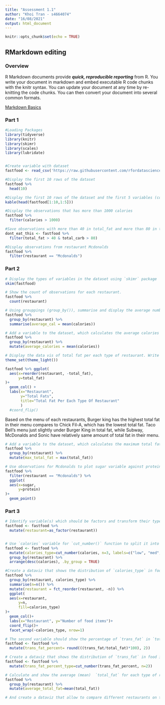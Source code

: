 ```yaml
---
title: "Assessment 1.1"
author: "Khoi Tran - s4664074"
date: "16/08/2021"
output: html_document
---
```


```r
knitr::opts_chunk$set(echo = TRUE)
```
## RMarkdown editing
### Overview
R Markdown documents provide ***quick, reproducible reporting*** from R. You write your document in markdown and embed executable R code chunks with the knitr syntax. You can update your document at any time by re-knitting the code chunks. You can then convert your document into several common formats.

[Markdown Basics](https://rmarkdown.rstudio.com/lesson-8.html)


### Part 1
```r
#Loading Packages
library(tidyverse)
library(knitr)
library(skimr)
library(scales)
library(lubridate)


#Create variable with dataset
fastfood <- read_csv('https://raw.githubusercontent.com/rfordatascience/tidytuesday/master/data/2018/2018-09-04/fastfood_calories.csv')

#Display the first 10 rows of the dataset
fastfood %>% 
  head(10) 

#Display the first 10 rows of the dataset and the first 5 variables (columns)
kable(head(fastfood[1:10,1:5])) 

#Display the observations that has more than 1000 calories
fastfood %>% 
  filter(calories > 1000) 

#Save observations with more than 40 in total_fat and more than 80 in total_carb
dont_eat_this <- fastfood %>% 
  filter(total_fat > 40 & total_carb > 80)

#Display observations from restaurant Mcdonalds
fastfood %>%
  filter(restaurant == "Mcdonalds")

```

### Part 2
```r
# Display the types of variables in the dataset using `skimr` package
skim(fastfood)

# Show the count of observations for each restaurant. 
fastfood %>% 
  count(restaurant)

# Using grouppings (group_by()), summarise and display the average number of calories for each restaurant.
fastfood %>%
  group_by(restaurant) %>%
  summarise(average_cal = mean(calories))

# Add a variable to the dataset, which calculates the average calories per type of restaurant and call it `average_calories` 
fastfood %>%
  group_by(restaurant) %>%
  mutate(average_calories = mean(calories))

# Display the data vis of total fat per each type of restaurant. Write a narration (2-3 sentences) why you believe this type of data viz presents such information best. **
theme_set(theme_light())

fastfood %>% ggplot(
  aes(x=reorder(restaurant, -total_fat), 
      y=total_fat)
)+
  geom_col() +
  labs(x="Restaurant", 
       y="Total Fats", 
       title="Total Fat Per Each Type Of Restaurant"
       )
  #coord_flip()
```

Based on the menu of each restaurants, Burger king has the highest total fat in their menu compares to Chick Fil-A, which has the lowest total fat. Taco Bell's menu just slightly under Burger King in total fat, while Subway, McDonalds and Sonic have relatively same amount of total fat in their menu.

```r
# Add a variable to the dataset, which calculates the maximum total fat per type of restaurant and call it `max_total_fat` 
fastfood %>%
  group_by(restaurant) %>%
  mutate(max_total_fat = max(total_fat))

# Use observations for Mcdonalds to plot sugar variable against protein with `geom_point()` 
fastfood %>%
  filter(restaurant == "Mcdonalds") %>% 
  ggplot(
  aes(x=sugar,
      y=protein)
)+
  geom_point()
```
### Part 3
```r
# Identify variable(s) which should be factors and transform their type into a factor variable.
fastfood <- fastfood %>%
  mutate(restaurant=as_factor(restaurant))


# Use `calories` variable for `cut_number()` function to split it into 3 categories `n=3`, add labels `labels=c("low", "med", "high")` and make the dataset ordered. 
fastfood <- fastfood %>% 
  mutate(calories_type=cut_number(calories, n=3, labels=c("low", "med", "high"))) %>%
  group_by(restaurant) %>%
  arrange(desc(calories), .by_group = TRUE)

#Create a dataviz that shows the distribution of `calories_type` in food items for each type of restaurant. Think carefully about the choice of data viz. Use facets, coordinates and theme layers to make your data viz visually appealing and meaningful. Use factors related data viz functions.
fastfood %>% 
  group_by(restaurant, calories_type) %>% 
  summarise(n=n()) %>%
  mutate(restaurant = fct_reorder(restaurant, -n)) %>%
  ggplot(
  aes(x=restaurant,
      y=n,
      fill=calories_type)
)+
  geom_col()+
  labs(x="Restaurant", y="Number of food items")+
  coord_flip()+
  facet_wrap(~calories_type, nrow=1)

# The second variable should show the percentage of `trans_fat` in `total_fat`. Add the variable to the dataset and call it `trans_fat_percent`. Do not forget to save the updated dataset. 
fastfood <- fastfood %>%
  mutate(trans_fat_percent= round(((trans_fat/total_fat)*100), 2))

# Create a dataviz that shows the distribution of `trans_fat` in food items for each type of restaurant. Think carefully about the choice of data viz. Use facets, coordinates and theme layers to make your data viz visually appealing and meaningful.
fastfood <- fastfood %>% 
  mutate(trans_fat_percent_type=cut_number(trans_fat_percent, n=2))

# Calculate and show the average (mean)  `total_fat` for each type of restaurant. No need to save it as a variable.
fastfood %>% 
  group_by(restaurant) %>%
  mutate(average_total_fat=mean(total_fat))

# And create a dataviz that allow to compare different restaurants on this variable (`total_fat`). You can present it on one dataviz (= no facets). 

```



